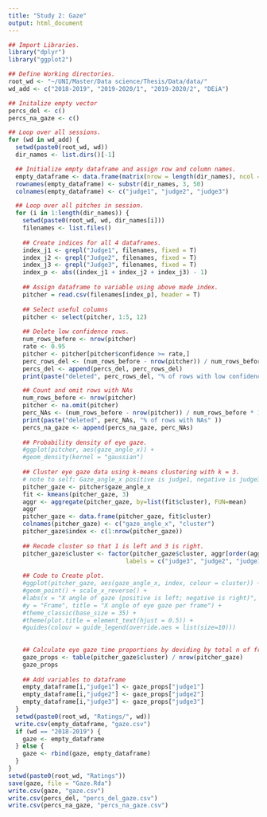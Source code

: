 ---
title: "Study 2: Gaze"
output: html_document
---

```{r}
## Import Libraries.
library("dplyr")
library("ggplot2")
```


```{r}
## Define Working directories.
root_wd <- "~/UNI/Master/Data science/Thesis/Data/data/"
wd_add <- c("2018-2019", "2019-2020/1", "2019-2020/2", "DEiA")

## Initalize empty vector
percs_del <- c()
percs_na_gaze <- c()

## Loop over all sessions.
for (wd in wd_add) {
  setwd(paste0(root_wd, wd))
  dir_names <- list.dirs()[-1]

  ## Initialize empty dataframe and assign row and column names.
  empty_dataframe <- data.frame(matrix(nrow = length(dir_names), ncol = 3))
  rownames(empty_dataframe) <- substr(dir_names, 3, 50)
  colnames(empty_dataframe) <- c("judge1", "judge2", "judge3")

  ## Loop over all pitches in session.
  for (i in 1:length(dir_names)) {
    setwd(paste0(root_wd, wd, dir_names[i]))
    filenames <- list.files() 
  
    ## Create indices for all 4 dataframes.
    index_j1 <- grepl("Judge1", filenames, fixed = T)
    index_j2 <- grepl("Judge2", filenames, fixed = T)
    index_j3 <- grepl("Judge3", filenames, fixed = T)
    index_p <- abs((index_j1 + index_j2 + index_j3) - 1)
  
    ## Assign dataframe to variable using above made index.
    pitcher = read.csv(filenames[index_p], header = T)
  
    ## Select useful columns
    pitcher <- select(pitcher, 1:5, 12)
  
    ## Delete low confidence rows.
    num_rows_before <- nrow(pitcher)
    rate <- 0.95
    pitcher <- pitcher[pitcher$confidence >= rate,]
    perc_rows_del <- (num_rows_before - nrow(pitcher)) / num_rows_before * 100
    percs_del <- append(percs_del, perc_rows_del)
    print(paste("deleted", perc_rows_del, "% of rows with low confidence" ))

    ## Count and omit rows with NAs
    num_rows_before <- nrow(pitcher)
    pitcher <- na.omit(pitcher)
    perc_NAs <- (num_rows_before - nrow(pitcher)) / num_rows_before * 100
    print(paste("deleted", perc_NAs, "% of rows with NAs" ))
    percs_na_gaze <- append(percs_na_gaze, perc_NAs)
  
    ## Probability density of eye gaze.
    #ggplot(pitcher, aes(gaze_angle_x)) +
    #geom_density(kernel = "gaussian")
  
    ## Cluster eye gaze data using k-means clustering with k = 3.
    # note to self: Gaze_angle_x positive is judge1, negative is judge3
    pitcher_gaze <- pitcher$gaze_angle_x
    fit <- kmeans(pitcher_gaze, 3)
    aggr <- aggregate(pitcher_gaze, by=list(fit$cluster), FUN=mean)
    aggr
    pitcher_gaze <- data.frame(pitcher_gaze, fit$cluster)
    colnames(pitcher_gaze) <- c("gaze_angle_x", "cluster")
    pitcher_gaze$index <- c(1:nrow(pitcher_gaze))
  
    ## Recode cluster so that 1 is left and 3 is right.
    pitcher_gaze$cluster <- factor(pitcher_gaze$cluster, aggr[order(aggr$x),]$Group.1, 
                                 labels = c("judge3", "judge2", "judge1"))
    
    ## Code to Create plot.
    #ggplot(pitcher_gaze, aes(gaze_angle_x, index, colour = cluster)) +
    #geom_point() + scale_x_reverse() + 
    #labs(x = "X angle of gaze (positive is left; negative is right)", 
    #y = "Frame", title = "X angle of eye gaze per frame") + 
    #theme_classic(base_size = 35) +
    #theme(plot.title = element_text(hjust = 0.5)) +
    #guides(colour = guide_legend(override.aes = list(size=10)))
   
    
    ## Calculate eye gaze time proportions by deviding by total n of frames.
    gaze_props <- table(pitcher_gaze$cluster) / nrow(pitcher_gaze)
    gaze_props  
  
    ## Add variables to dataframe
    empty_dataframe[i,"judge1"] <- gaze_props["judge1"]
    empty_dataframe[i,"judge2"] <- gaze_props["judge2"]
    empty_dataframe[i,"judge3"] <- gaze_props["judge3"]
  }
  setwd(paste0(root_wd, "Ratings/", wd))
  write.csv(empty_dataframe, "gaze.csv")
  if (wd == "2018-2019") {
    gaze <- empty_dataframe
  } else {
    gaze <- rbind(gaze, empty_dataframe)
  }
}
setwd(paste0(root_wd, "Ratings"))
save(gaze, file = "Gaze.Rda")
write.csv(gaze, "gaze.csv")
write.csv(percs_del, "percs_del_gaze.csv")
write.csv(percs_na_gaze, "percs_na_gaze.csv")
```